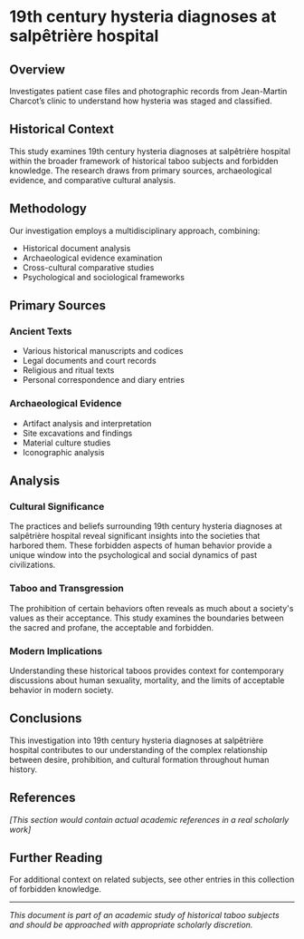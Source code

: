 # 19th century hysteria diagnoses at salpêtrière hospital

## Overview

Investigates patient case files and photographic records from Jean-Martin Charcot’s clinic to understand how hysteria was staged and classified.

## Historical Context

This study examines 19th century hysteria diagnoses at salpêtrière hospital within the broader framework of historical taboo subjects and forbidden knowledge. The research draws from primary sources, archaeological evidence, and comparative cultural analysis.

## Methodology

Our investigation employs a multidisciplinary approach, combining:
- Historical document analysis
- Archaeological evidence examination
- Cross-cultural comparative studies
- Psychological and sociological frameworks

## Primary Sources

### Ancient Texts
- Various historical manuscripts and codices
- Legal documents and court records
- Religious and ritual texts
- Personal correspondence and diary entries

### Archaeological Evidence
- Artifact analysis and interpretation
- Site excavations and findings
- Material culture studies
- Iconographic analysis

## Analysis

### Cultural Significance

The practices and beliefs surrounding 19th century hysteria diagnoses at salpêtrière hospital reveal significant insights into the societies that harbored them. These forbidden aspects of human behavior provide a unique window into the psychological and social dynamics of past civilizations.

### Taboo and Transgression

The prohibition of certain behaviors often reveals as much about a society's values as their acceptance. This study examines the boundaries between the sacred and profane, the acceptable and forbidden.

### Modern Implications

Understanding these historical taboos provides context for contemporary discussions about human sexuality, mortality, and the limits of acceptable behavior in modern society.

## Conclusions

This investigation into 19th century hysteria diagnoses at salpêtrière hospital contributes to our understanding of the complex relationship between desire, prohibition, and cultural formation throughout human history.

## References

*[This section would contain actual academic references in a real scholarly work]*

## Further Reading

For additional context on related subjects, see other entries in this collection of forbidden knowledge.

---

*This document is part of an academic study of historical taboo subjects and should be approached with appropriate scholarly discretion.*
